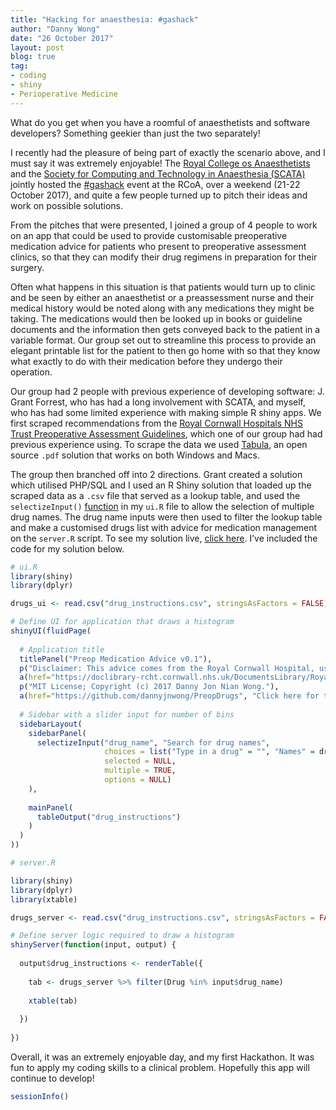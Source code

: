 ```yaml
---
title: "Hacking for anaesthesia: #gashack"
author: "Danny Wong"
date: "26 October 2017"
layout: post
blog: true
tag:
- coding
- shiny
- Perioperative Medicine
---
```


What do you get when you have a roomful of anaesthetists and software developers? Something geekier than just the two separately!

I recently had the pleasure of being part of exactly the scenario above, and I must say it was extremely enjoyable! The [Royal College os Anaesthetists](rcoa.ac.uk) and the [Society for Computing and Technology in Anaesthesia (SCATA)](scata.org.uk) jointly hosted the [#gashack](http://gashack.rcoa.it/index.html) event at the RCoA, over a weekend (21-22 October 2017), and quite a few people turned up to pitch their ideas and work on possible solutions.

From the pitches that were presented, I joined a group of 4 people to work on an app that could be used to provide customisable preoperative medication advice for patients who present to preoperative assessment clinics, so that they can modify their drug regimens in preparation for their surgery.

Often what happens in this situation is that patients would turn up to clinic and be seen by either an anaesthetist or a preassessment nurse and their medical history would be noted along with any medications they might be taking. The medications would then be looked up in books or guideline documents and the information then gets conveyed back to the patient in a variable format. Our group set out to streamline this process to provide an elegant printable list for the patient to then go home with so that they know what exactly to do with their medication before they undergo their operation.

Our group had 2 people with previous experience of developing software: J. Grant Forrest, who has had a long involvement with SCATA, and myself, who has had some limited experience with making simple R shiny apps. We first scraped recommendations from the [Royal Cornwall Hospitals NHS Trust Preoperative Assessment Guidelines](https://doclibrary-rcht.cornwall.nhs.uk/DocumentsLibrary/RoyalCornwallHospitalsTrust/Clinical/Anaesthetics/PreOperativeAssessmentGuidelines.pdf), which one of our group had had previous experience using. To scrape the data we used [Tabula](http://tabula.technology/), an open source `.pdf` solution that works on both Windows and Macs.

The group then branched off into 2 directions. Grant created a solution which utilised PHP/SQL and I used an R Shiny solution that loaded up the scraped data as a `.csv` file that served as a lookup table, and used the `selectizeInput()` [function](https://shiny.rstudio.com/articles/selectize.html) in my `ui.R` file to allow the selection of multiple drug names. The drug name inputs were then used to filter the lookup table and make a customised drugs list with advice for medication management on the `server.R` script. To see my solution live, [click here](https://dannyjnwong.shinyapps.io/PreopDrugs/). I've included the code for my solution below.

```r
# ui.R
library(shiny)
library(dplyr)

drugs_ui <- read.csv("drug_instructions.csv", stringsAsFactors = FALSE) 

# Define UI for application that draws a histogram
shinyUI(fluidPage(
  
  # Application title
  titlePanel("Preop Medication Advice v0.1"),
  p("Disclaimer: This advice comes from the Royal Cornwall Hospital, used without permission. Seek further advice from your doctor."),
  a(href="https://doclibrary-rcht.cornwall.nhs.uk/DocumentsLibrary/RoyalCornwallHospitalsTrust/Clinical/Anaesthetics/PreOperativeAssessmentGuidelines.pdf", "Click here for the original guidelines upon which this advice is based."),
  p("MIT License; Copyright (c) 2017 Danny Jon Nian Wong."), 
  a(href="https://github.com/dannyjnwong/PreopDrugs", "Click here for the source code for this app."),
  
  # Sidebar with a slider input for number of bins 
  sidebarLayout(
    sidebarPanel(
      selectizeInput("drug_name", "Search for drug names", 
                     choices = list("Type in a drug" = "", "Names" = drugs_ui$Drug), 
                     selected = NULL, 
                     multiple = TRUE,
                     options = NULL)
    ),
    
    mainPanel(
      tableOutput("drug_instructions")
    )
  )
))
```

```r
# server.R

library(shiny)
library(dplyr)
library(xtable)

drugs_server <- read.csv("drug_instructions.csv", stringsAsFactors = FALSE)

# Define server logic required to draw a histogram
shinyServer(function(input, output) {
   
  output$drug_instructions <- renderTable({
    
    tab <- drugs_server %>% filter(Drug %in% input$drug_name)
    
    xtable(tab)
    
  })
  
})
```

Overall, it was an extremely enjoyable day, and my first Hackathon. It was fun to apply my coding skills to a clinical problem. Hopefully this app will continue to develop!

```r
sessionInfo()
```